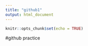 ```yaml
---
title: "github1"
output: html_document
---
```


```r
knitr::opts_chunk$set(echo = TRUE)
```

#github practice
```r

```


